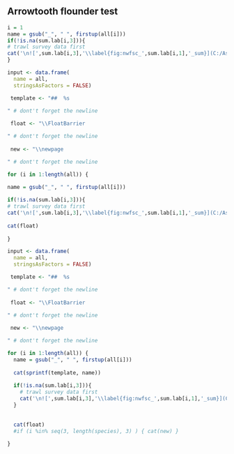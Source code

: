 
## Arrowtooth flounder test
```r

i = 1
name = gsub("_", " ", firstup(all[i]))
if(!is.na(sum.lab[i,3])){ 
# trawl survey data first
cat('\n![',sum.lab[i,3],'\\label{fig:nwfsc_',sum.lab[i,1],'_sum}](C:/Assessments/2020/survey_summary/sum_plots/',sum.lab[i,1],'_survey_stats.png){width=',comp_size,'}\n',sep='')
}

```


```r

input <- data.frame(
  name = all,
  stringsAsFactors = FALSE)

 template <- "##  %s

" # dont't forget the newline
 
 float <- "\\FloatBarrier  

" # dont't forget the newline
 
 new <- "\\newpage  

" # dont't forget the newline

for (i in 1:length(all)) {
  
name = gsub("_", " ", firstup(all[i]))

if(!is.na(sum.lab[i,3])){ 
# trawl survey data first
cat('\n![',sum.lab[i,3],'\\label{fig:nwfsc_',sum.lab[i,1],'_sum}](C:/Assessments/2020/survey_summary/sum_plots/',sum.lab[i,1],'_survey_stats.png){width=',comp_size,'}\n',sep='')}
  
cat(float)
  
}

```



```r

input <- data.frame(
  name = all,
  stringsAsFactors = FALSE)

 template <- "##  %s

" # dont't forget the newline
 
 float <- "\\FloatBarrier  

" # dont't forget the newline
 
 new <- "\\newpage  

" # dont't forget the newline

for (i in 1:length(all)) {
  name = gsub("_", " ", firstup(all[i]))
  
  cat(sprintf(template, name))
 
  if(!is.na(sum.lab[i,3])){ 
    # trawl survey data first
    cat('\n![',sum.lab[i,3],'\\label{fig:nwfsc_',sum.lab[i,1],'_sum}](C:/Assessments/2020/survey_summary/sum_plots/',sum.lab[i,1],'_survey_stats.png){width=',comp_size,'}\n',sep='')
  }
  
 
  cat(float)
  #if (i %in% seq(3, length(species), 3) ) { cat(new) }
  
}

```
